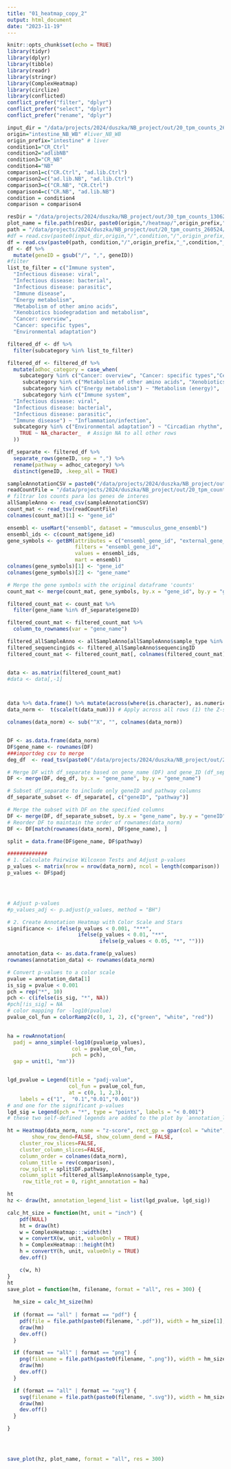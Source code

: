 ```yaml
---
title: "01_heatmap_copy_2"
output: html_document
date: "2023-11-19"
---
```


```r
knitr::opts_chunk$set(echo = TRUE)
library(tidyr)
library(dplyr)
library(tibble)
library(readr)
library(stringr)
library(ComplexHeatmap)
library(circlize)
library(conflicted)
conflict_prefer("filter", "dplyr")
conflict_prefer("select", "dplyr")
conflict_prefer("rename", "dplyr")
```


```r
input_dir = "/data/projects/2024/duszka/NB_project/out/20_tpm_counts_260524/"
origin="intestine_NB_WB" #liver_NB_WB
origin_prefix="intestine" # liver
condition1="CR_Ctrl"
condition2="adlibNB"
condition3="CR_NB"
condition4="NB"
comparison1=c("CR.Ctrl", "ad.lib.Ctrl")
comparison2=c("ad.lib.NB", "ad.lib.Ctrl")
comparison3=c("CR.NB", "CR.Ctrl")
comparison4=c("CR.NB", "ad.lib.NB")
condition = condition4
comparison = comparison4

resDir = "/data/projects/2024/duszka/NB_project/out/30_tpm_counts_130624"
plot_name = file.path(resDir, paste0(origin,"/heatmap/",origin_prefix,"_",condition, "_z-score_h"))
path = "/data/projects/2024/duszka/NB_project/out/20_tpm_counts_260524/intestine_NB_WB/"
#df = read.csv(paste0(input_dir,origin,"/",condition,"/",origin_prefix,"_",condition,"_", "ORA_KEGG.tsv"), sep = "\t")
df = read.csv(paste0(path, condition,"/",origin_prefix,"_",condition,"_", "ORA_KEGG.tsv"), sep = "\t")
df <- df %>%
  mutate(geneID = gsub("/", ",", geneID))
#filter 
list_to_filter = c("Immune system",
  "Infectious disease: viral",
  "Infectious disease: bacterial",
  "Infectious disease: parasitic",
  "Immune disease",
  "Energy metabolism",
  "Metabolism of other amino acids",
  "Xenobiotics biodegradation and metabolism",
  "Cancer: overview",
  "Cancer: specific types",
  "Environmental adaptation")

filtered_df <- df %>%
  filter(subcategory %in% list_to_filter)

filtered_df <- filtered_df %>%
  mutate(adhoc_category = case_when(
    subcategory %in% c("Cancer: overview", "Cancer: specific types","Cell growth and death") ~ "Cancer/Cell cycle",
     subcategory %in% c("Metabolism of other amino acids", "Xenobiotics biodegradation and metabolism") ~ "Glutathione/drug metabolism",
     subcategory %in% c("Energy metabolism") ~ "Metabolism (energy)",
     subcategory %in% c("Immune system",
  "Infectious disease: viral",
  "Infectious disease: bacterial",
  "Infectious disease: parasitic",
  "Immune disease") ~ "Inflammation/infection",
  subcategory %in% c("Environmental adaptation") ~ "Circadian rhythm",
    TRUE ~ NA_character_  # Assign NA to all other rows
  ))

df_separate <- filtered_df %>%
  separate_rows(geneID, sep = ",") %>%
  rename(pathway = adhoc_category) %>%
  distinct(geneID, .keep_all = TRUE)

sampleAnnotationCSV = paste0("/data/projects/2024/duszka/NB_project/out/20_tpm_counts_260524/tables/coldata_",origin_prefix,".csv")
readCountFile = "/data/projects/2024/duszka/NB_project/out/20_tpm_counts_260524/tables/counts_intestine.tsv"
# filtrar los counts para los genes de interes 
allSampleAnno <- read_csv(sampleAnnotationCSV)
count_mat <- read_tsv(readCountFile)
colnames(count_mat)[1] <- "gene_id"

ensembl <- useMart("ensembl", dataset = "mmusculus_gene_ensembl")
ensembl_ids <- c(count_mat$gene_id) 
gene_symbols <- getBM(attributes = c("ensembl_gene_id", "external_gene_name"),
                      filters = "ensembl_gene_id",
                      values = ensembl_ids,
                      mart = ensembl)
colnames(gene_symbols)[1] <- "gene_id"
colnames(gene_symbols)[2] <- "gene_name"

# Merge the gene symbols with the original dataframe 'counts'
count_mat <- merge(count_mat, gene_symbols, by.x = "gene_id", by.y = "gene_id", all.x = TRUE)

filtered_count_mat <- count_mat %>%
  filter(gene_name %in% df_separate$geneID)

filtered_count_mat <- filtered_count_mat %>%
  column_to_rownames(var = "gene_name")

filtered_allSampleAnno <- allSampleAnno[allSampleAnno$sample_type %in% comparison, ]
filtered_sequencingids <- filtered_allSampleAnno$sequencingID
filtered_count_mat <- filtered_count_mat[, colnames(filtered_count_mat) %in% filtered_sequencingids]


data <- as.matrix(filtered_count_mat)
#data <- data[,-1]



data %>% data.frame() %>% mutate(across(where(is.character), as.numeric)) %>% as.matrix() -> data_num #Convert all characters to nber
data_norm <-  t(scale(t(data_num))) # Apply across all rows (1) the Z-score function (Substract mean and divide by sd)

colnames(data_norm) <- sub("^X", "", colnames(data_norm))


DF <- as.data.frame(data_norm)
DF$gene_name <- rownames(DF)
###importdeg csv to merge 
deg_df  <- read_tsv(paste0("/data/projects/2024/duszka/NB_project/out/20_tpm_counts_260524/intestine_NB_WB/",condition,"/",origin_prefix,"_",condition,"_IHWallGenes.tsv"))

# Merge DF with df_separate based on gene_name (DF) and gene_ID (df_separate)
DF <- merge(DF, deg_df, by.x = "gene_name", by.y = "gene_name")

# Subset df_separate to include only geneID and pathway columns
df_separate_subset <- df_separate[, c("geneID", "pathway")]

# Merge the subset with DF on the specified columns
DF <- merge(DF, df_separate_subset, by.x = "gene_name", by.y = "geneID", all.x = TRUE)
# Reorder DF to maintain the order of rownames(data_norm)
DF <- DF[match(rownames(data_norm), DF$gene_name), ]

split = data.frame(DF$gene_name, DF$pathway)

#############
# 1. Calculate Pairwise Wilcoxon Tests and Adjust p-values
p_values <- matrix(nrow = nrow(data_norm), ncol = length(comparison))
p_values <- DF$padj




# Adjust p-values
#p_values_adj <- p.adjust(p_values, method = "BH")

# 2. Create Annotation Heatmap with Color Scale and Stars
significance <- ifelse(p_values < 0.001, "***",
                       ifelse(p_values < 0.01, "**",
                              ifelse(p_values < 0.05, "*", "")))

annotation_data <- as.data.frame(p_values)
rownames(annotation_data) <- rownames(data_norm)

# Convert p-values to a color scale
pvalue = annotation_data[1]
is_sig = pvalue < 0.001
pch = rep("*", 10)
pch <- c(ifelse(is_sig, "*", NA))
#pch[!is_sig] = NA
# color mapping for -log10(pvalue)
pvalue_col_fun = colorRamp2(c(0, 1, 2), c("green", "white", "red")) 
 

ha = rowAnnotation(
  padj = anno_simple(-log10(pvalue$p_values),
                     col = pvalue_col_fun,
                     pch = pch),
  gap = unit(1, "mm"))


lgd_pvalue = Legend(title = "padj-value",
                    col_fun = pvalue_col_fun,
                    at = c(0, 1, 2,3), 
    labels = c("1",  "0.1","0.01","0.001"))
# and one for the significant p-values
lgd_sig = Legend(pch = "*", type = "points", labels = "< 0.001")
# these two self-defined legends are added to the plot by `annotation_legend_list`

ht = Heatmap(data_norm, name = "z-score", rect_gp = gpar(col = "white", lwd = 2),
        show_row_dend=FALSE, show_column_dend = FALSE,
    cluster_row_slices=FALSE, 
    cluster_column_slices=FALSE, 
    column_order = colnames(data_norm),
    column_title = rev(comparison),
    row_split = split$DF.pathway,
    column_split =filtered_allSampleAnno$sample_type, 
     row_title_rot = 0, right_annotation = ha)

ht
hz <- draw(ht, annotation_legend_list = list(lgd_pvalue, lgd_sig))

calc_ht_size = function(ht, unit = "inch") {
    pdf(NULL)
    ht = draw(ht)
    w = ComplexHeatmap:::width(ht)
    w = convertX(w, unit, valueOnly = TRUE)
    h = ComplexHeatmap:::height(ht)
    h = convertY(h, unit, valueOnly = TRUE)
    dev.off()

    c(w, h)
}
ht
save_plot = function(hm, filename, format = "all", res = 300) {
  
  hm_size = calc_ht_size(hm)
  
  if (format == "all" | format == "pdf") {
    pdf(file = file.path(paste0(filename, ".pdf")), width = hm_size[1], height = hm_size[2], bg = "white")
    draw(hm)
    dev.off()
  }

  if (format == "all" | format == "png") {
    png(filename = file.path(paste0(filename, ".png")), width = hm_size[1], height = hm_size[2], units = "in", res = res, bg = "white")
    draw(hm)
    dev.off()
  }

  if (format == "all" | format == "svg") {
    svg(filename = file.path(paste0(filename, ".svg")), width = hm_size[1], height = hm_size[2], bg = "white")
    draw(hm)
    dev.off()
  }

}




save_plot(hz, plot_name, format = "all", res = 300)
```





